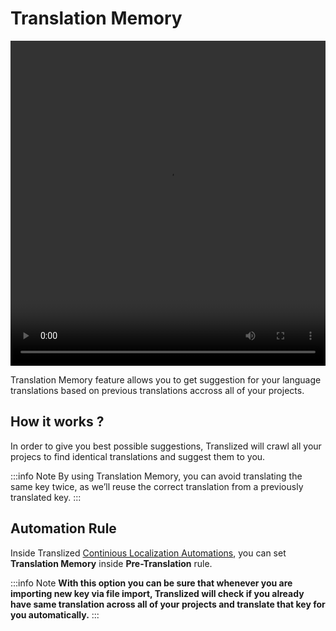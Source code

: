 # Translation Memory

<video width="100%" height="520" controls>
  <source
    src="/features/translation-memory/docs_translationMemory.mov"
    type="video/mp4"
  />
</video>

Translation Memory feature allows you to get suggestion for your language translations based on previous translations accross all of your projects.

## How it works ?

In order to give you best possible suggestions, Translized will crawl all your projecs to find identical translations and suggest them to you.

:::info Note
By using Translation Memory, you can avoid translating the same key twice, as we’ll reuse the correct translation from a previously translated key.
:::

## Automation Rule

Inside Translized [Continious Localization Automations](/docs/features/continuous-localization-automations), you can set **Translation Memory** inside **Pre-Translation** rule.

:::info Note
**With this option you can be sure that whenever you are importing new key via file import, Translized will check if you already have same translation across all of your projects and translate that key for you automatically.**
:::
